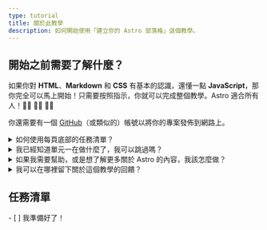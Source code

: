 ```yaml
---
type: tutorial
title: 關於此教學
description: 如何開始使用「建立你的 Astro 部落格」這個教學。
---
```



## 開始之前需要了解什麼？

如果你對 **HTML**、**Markdown** 和 **CSS** 有基本的認識，還懂一點 **JavaScript**，那你完全可以馬上開始！只需要按照指示，你就可以完成整個教學。Astro 適合所有人！🧑‍🚀 👩‍🚀 👨‍🚀

你還需要有一個 [GitHub](https://github.com)（或類似的）帳號以將你的專案發佈到網路上。

<details>
<summary>如何使用每頁底部的任務清單？</summary>

把它們全部打勾！

在所有頁面的底部，你會發現一個可以點擊的任務清單，裡面包含了你現在應該可以完成的任務，將它們打勾以在「教學追蹤工具」裡查看你的進度。

你並不是一定要使用這個清單，但如果你分段完成這個教學，它可以幫助你記得你的進度。你也可以留下一些任務不勾選，以提醒自己稍後可以回顧這些單元。

（這些資料只會存在你瀏覽器的本地儲存空間，在其他地方看不到。它們不會被傳送或儲存到 Astro。）
</details>

<details>
<summary>我已經知道單元一在做什麼了，我可以跳過嗎？</summary>

你可以參考 [單元一](/zh-tw/tutorial/1-setup/) 裡的課程，確保你有完成這個教學所需的開發工具和帳號。它會帶你建立一個 Astro 專案、將它儲存到 GitHub、並部署到 Netlify 上。

如果你 [已經建立了一個全新的 Astro 專案](/zh-tw/install/auto/) 並滿意你的設置，你可以直接跳到 [單元二](/zh-tw/tutorial/2-pages/)，你會開始在專案裡建立新的頁面。
</details>

<details>
<summary>如果我需要幫助，或是想了解更多關於 Astro 的內容，我該怎麼做？</summary>

我們 [友善的 Astro Discord 伺服器](https://astro.build/chat) 是你的不二選擇！ 

進入支持論壇頻道提問，或是在 `#general` 或 `#off-topic` 頻道打個招呼和閒聊。
</details>

<details>
<summary>我可以在哪裡留下關於這個教學的回饋？</summary>

這個教學是我們文件團隊的專案，你可以在 Discord 中的 `#docs` 頻道找到我們，或把問題留在 [GitHub 上的文件倉庫](https://github.com/withastro/docs/issues)。
</details>

<Box icon="check-list">

## 任務清單

<Checklist>
- [ ] 我準備好了！
</Checklist>
</Box>
